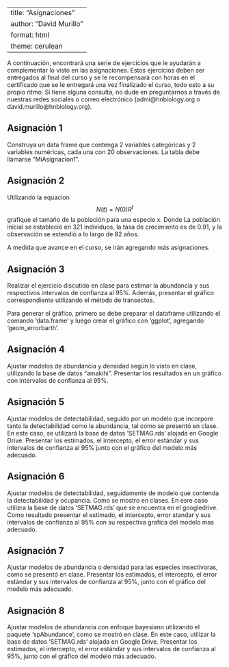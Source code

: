 
---
title: "Asignaciones"
author: "David Murillo"
format: html
theme: cerulean
---

A continuación, encontrará una serie de ejercicios que le ayudarán a complementar lo visto en las asignaciones. Estos ejercicios deben ser entregados al final del curso y se le recompensará con horas en el certificado que se le entregará una vez finalizado el curso, todo esto a su propio ritmo. Si tiene alguna consulta, no dude en preguntarnos a través de nuestras redes sociales o correo electrónico (admi@hnbiology.org o david.murillo@hnbiology.org).

::: panel-tabset

## Asignación 1

Construya un data frame que contenga 2 variables categóricas y 2 variables numéricas, cada una con 20 observaciones. La tabla debe llamarse "MiAsignacion1".

## Asignación 2

Utilizando la equacion $$N(t) = N(0)R^t$$ grafique el tamaño de la población para una especie x. Donde La población inicial se estableció en 321 individuos, la tasa de crecimiento es de 0.91, y la observación se extendió a lo largo de 82 años.

A medida que avance en el curso, se irán agregando más asignaciones.

## Asignación 3

Realizar el ejercicio discutido en clase para estimar la abundancia y sus respectivos intervalos de confianza al 95%. Además, presentar el gráfico correspondiente utilizando el método de transectos.

Para generar el gráfico, primero se debe preparar el dataframe utilizando el comando 'data.frame' y luego crear el gráfico con 'ggplot', agregando 'geom_errorbarth'.

## Asignación 4

Ajustar modelos de abundancia y densidad según lo visto en clase, utilizando la base de datos "amakihi". Presentar los resultados en un gráfico con intervalos de confianza al 95%.

## Asignación 5

Ajustar modelos de detectabilidad, seguido por un modelo que incorpore tanto la detectabilidad como la abundancia, tal como se presentó en clase. En este caso, se utilizará la base de datos 'SETMAG.rds' alojada en Google Drive. Presentar los estimados, el intercepto, el error estándar y sus intervalos de confianza al 95% junto con el gráfico del modelo más adecuado.

## Asignación 6

Ajustar modelos de detectabilidad, seguidamente de modelo que contenda la detectabilidad y ocupancia. Como se mostro en clases. En esre caso utilizra la base de datos 'SETMAG.rds' que se encuentra en el googledrive. Como resultado presentar el estimado, el intercepto, error standar y sus intervalos de confianza al 95% con su respectiva grafica del modelo mas adecuado. 


## Asignación 7

Ajustar modelos de abundancia o densidad para las especies insectívoras, como se presentó en clase. Presentar los estimados, el intercepto, el error estándar y sus intervalos de confianza al 95%, junto con el gráfico del modelo más adecuado.

## Asignación 8

Ajustar modelos de abundancia con enfoque bayesiano utilizando el paquete 'spAbundance', como se mostró en clase. En este caso, utilizar la base de datos 'SETMAG.rds' alojada en Google Drive. Presentar los estimados, el intercepto, el error estándar y sus intervalos de confianza al 95%, junto con el gráfico del modelo más adecuado.


:::